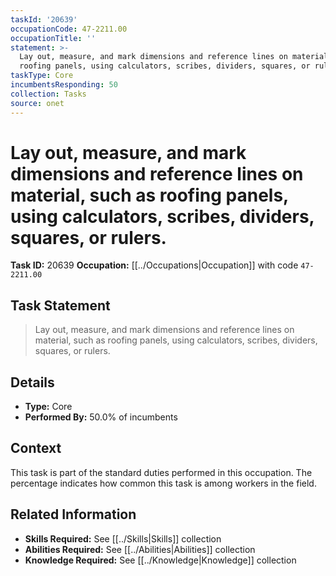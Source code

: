 ```yaml
---
taskId: '20639'
occupationCode: 47-2211.00
occupationTitle: ''
statement: >-
  Lay out, measure, and mark dimensions and reference lines on material, such as
  roofing panels, using calculators, scribes, dividers, squares, or rulers.
taskType: Core
incumbentsResponding: 50
collection: Tasks
source: onet
---
```

# Lay out, measure, and mark dimensions and reference lines on material, such as roofing panels, using calculators, scribes, dividers, squares, or rulers.

**Task ID:** 20639
**Occupation:** [[../Occupations|Occupation]] with code `47-2211.00`

## Task Statement

> Lay out, measure, and mark dimensions and reference lines on material, such as roofing panels, using calculators, scribes, dividers, squares, or rulers.

## Details

- **Type:** Core
- **Performed By:** 50.0% of incumbents

## Context

This task is part of the standard duties performed in this occupation. The percentage indicates how common this task is among workers in the field.

## Related Information

- **Skills Required:** See [[../Skills|Skills]] collection
- **Abilities Required:** See [[../Abilities|Abilities]] collection
- **Knowledge Required:** See [[../Knowledge|Knowledge]] collection
